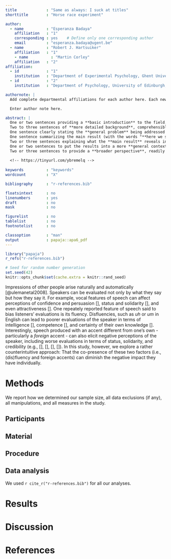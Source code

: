 ```yaml
---
title             : "Same as always: I suck at titles"
shorttitle        : "Horse race experiment"

author: 
  - name          : "Esperanza Badaya"
    affiliation   : "1"
    corresponding : yes    # Define only one corresponding author
    email         : "esperanza.badaya@ugent.be"
  - name          : "Robert J. Hartsuiker"
    affiliation   : "1"
    - name          : "Martin Corley"
    affiliation   : "2"
affiliation:
  - id            : "1"
    institution   : "Department of Experimental Psychology, Ghent University, Ghent, Belgium."
  - id            : "2"
    institution   : "Department of Psychology, University of Edinburgh, Edinburgh, United Kingdom."

authornote: |
  Add complete departmental affiliations for each author here. Each new line herein must be indented, like this line.

  Enter author note here.

abstract: |
  One or two sentences providing a **basic introduction** to the field,  comprehensible to a scientist in any discipline.
  Two to three sentences of **more detailed background**, comprehensible  to scientists in related disciplines.
  One sentence clearly stating the **general problem** being addressed by  this particular study.
  One sentence summarizing the main result (with the words "**here we show**" or their equivalent).
  Two or three sentences explaining what the **main result** reveals in direct comparison to what was thought to be the case previously, or how the  main result adds to previous knowledge.
  One or two sentences to put the results into a more **general context**.
  Two or three sentences to provide a **broader perspective**, readily comprehensible to a scientist in any discipline.
  
  <!-- https://tinyurl.com/ybremelq -->
  
keywords          : "keywords"
wordcount         : "X"

bibliography      : "r-references.bib"

floatsintext      : no
linenumbers       : yes
draft             : no
mask              : no

figurelist        : no
tablelist         : no
footnotelist      : no

classoption       : "man"
output            : papaja::apa6_pdf
---
```


```r
library("papaja")
r_refs("r-references.bib")
```

```r
# Seed for random number generation
set.seed(42)
knitr::opts_chunk$set(cache.extra = knitr::rand_seed)
```

Impressions of other people arise naturally and automatically [@ulemanetal2008]. Speakers can be evaluated not only by what they say but how they say it. For example, vocal features of speech can affect perceptions of confidence and persuasion [], status and solidarity [], and even attractiveness []. One repeately reported feature of speech said to bias listeners' evaluations is its fluency. Disfluencies, such as _uh_ or _um_ in English can lead to poorer evaluations of the speaker in terms of intelligence [], competence [], and certainty of their own knowledge []. Interestingly, speech produced with an accent different from one's own - particularly a _foreign_ accent - can also elicit negative perceptions of the speaker, including worse evaluations in terms of status, solidarity, and credibility (e.g., [], [], [], []). In this study, however, we explore a rather counterintuitive approach: That the co-presence of these two factors (i.e., (dis)fluency and foreign accents) can diminish the negative impact they have individually. 



# Methods
We report how we determined our sample size, all data exclusions (if any), all manipulations, and all measures in the study. <!-- 21-word solution (Simmons, Nelson & Simonsohn, 2012; retrieved from http://ssrn.com/abstract=2160588) -->

## Participants

## Material

## Procedure

## Data analysis
We used `r cite_r("r-references.bib")` for all our analyses.


# Results

# Discussion


\newpage

# References

::: {#refs custom-style="Bibliography"}
:::
